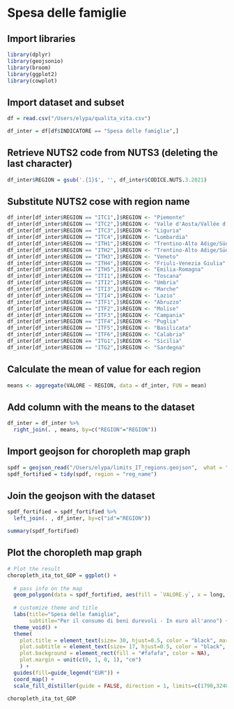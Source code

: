 # Spesa delle famiglie

## Import libraries
```r

library(dplyr)
library(geojsonio)
library(broom)
library(ggplot2)
library(cowplot)

```

## Import dataset and subset
```r
df = read.csv("/Users/elypa/qualita_vita.csv")

df_inter = df[df$INDICATORE == "Spesa delle famiglie",]
```

## Retrieve NUTS2 code from NUTS3 (deleting the last character)
```r
df_inter$REGION = gsub('.{1}$', '', df_inter$CODICE.NUTS.3.2021)
```

## Substitute NUTS2 cose with region name
```r
df_inter[df_inter$REGION == "ITC1",]$REGION <- "Piemonte"
df_inter[df_inter$REGION == "ITC2",]$REGION <- "Valle d'Aosta/Vallée d'Aoste"
df_inter[df_inter$REGION == "ITC3",]$REGION <- "Liguria"
df_inter[df_inter$REGION == "ITC4",]$REGION <- "Lombardia"
df_inter[df_inter$REGION == "ITH1",]$REGION <- "Trentino-Alto Adige/Südtirol"
df_inter[df_inter$REGION == "ITH2",]$REGION <- "Trentino-Alto Adige/Südtirol"
df_inter[df_inter$REGION == "ITH3",]$REGION <- "Veneto"
df_inter[df_inter$REGION == "ITH4",]$REGION <- "Friuli-Venezia Giulia"
df_inter[df_inter$REGION == "ITH5",]$REGION <- "Emilia-Romagna"
df_inter[df_inter$REGION == "ITI1",]$REGION <- "Toscana"
df_inter[df_inter$REGION == "ITI2",]$REGION <- "Umbria"
df_inter[df_inter$REGION == "ITI3",]$REGION <- "Marche"
df_inter[df_inter$REGION == "ITI4",]$REGION <- "Lazio"
df_inter[df_inter$REGION == "ITF1",]$REGION <- "Abruzzo"
df_inter[df_inter$REGION == "ITF2",]$REGION <- "Molise"
df_inter[df_inter$REGION == "ITF3",]$REGION <- "Campania"
df_inter[df_inter$REGION == "ITF4",]$REGION <- "Puglia"
df_inter[df_inter$REGION == "ITF5",]$REGION <- "Basilicata"
df_inter[df_inter$REGION == "ITF6",]$REGION <- "Calabria"
df_inter[df_inter$REGION == "ITG1",]$REGION <- "Sicilia"
df_inter[df_inter$REGION == "ITG2",]$REGION <- "Sardegna"

```

## Calculate the mean of value for each region
```r
means <- aggregate(VALORE ~ REGION, data = df_inter, FUN = mean)

```

## Add column with the means to the dataset
```r

df_inter = df_inter %>%
  right_join(. , means, by=c("REGION"="REGION"))

```

## Import geojson for choropleth map graph
```r
spdf = geojson_read("/Users/elypa/limits_IT_regions.geojson",  what = "sp")
spdf_fortified = tidy(spdf, region = "reg_name")
```

## Join the geojson with the dataset
```r
spdf_fortified = spdf_fortified %>%
  left_join(. , df_inter, by=c("id"="REGION"))

summary(spdf_fortified)
```

## Plot the choropleth map graph
```r

# Plot the result
choropleth_ita_tot_GDP = ggplot() +
  
  # pass info on the map
  geom_polygon(data = spdf_fortified, aes(fill = `VALORE.y`, x = long, y = lat, group = group), color="black") +
  
  # customize theme and title
  labs(title="Spesa delle famiglie", 
       subtitle="Per il consumo di beni durevoli - In euro all'anno") +
  theme_void() +
  theme(
    plot.title = element_text(size= 30, hjust=0.5, color = "black", margin = margin(b = -0.1, t = 0.4, l = 2, unit = "cm"), face = "italic"),
    plot.subtitle = element_text(size= 17, hjust=0.5, color = "black", margin = margin(b = -0.1, t = 0.43, l = 2, unit = "cm"), face = "italic"),
    plot.background = element_rect(fill = "#fafafa", color = NA),
    plot.margin = unit(c(0, 1, 0, 1), "cm")
    ) +
  guides(fill=guide_legend("EUR")) +
  coord_map() +
  scale_fill_distiller(guide = FALSE, direction = 1, limits=c(1790,3240))

choropleth_ita_tot_GDP

```